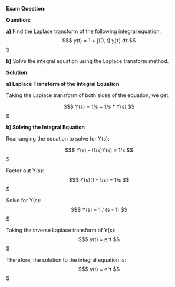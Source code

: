 **Exam Question:**

**Question:**

**a)** Find the Laplace transform of the following integral equation:
$$$
y(t) = 1 + ∫[0, t] y(τ) dτ
$$$

**b)** Solve the integral equation using the Laplace transform method.

**Solution:**

**a) Laplace Transform of the Integral Equation**

Taking the Laplace transform of both sides of the equation, we get:

$$$
Y(s) = 1/s + 1/s * Y(s)
$$$

**b) Solving the Integral Equation**

Rearranging the equation to solve for Y(s):

$$$
Y(s) - (1/s)Y(s) = 1/s
$$$

Factor out Y(s):
$$$
Y(s)(1 - 1/s) = 1/s
$$$

Solve for Y(s):
$$$
Y(s) = 1 / (s - 1)
$$$

Taking the inverse Laplace transform of Y(s):
$$$
y(t) = e^t
$$$

Therefore, the solution to the integral equation is:
$$$
y(t) = e^t
$$$
